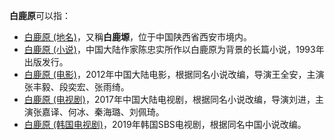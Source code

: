 '''白鹿原'''可以指：
*[[白鹿原_(地名)|白鹿原 (地名)]]，又稱'''白鹿塬'''，位于中国陕西省西安市境内。
*[[白鹿原_(小说)|白鹿原 (小说)]]，中国大陆作家陈忠实所作以白鹿原为背景的长篇小说，1993年出版发行。
*[[白鹿原_(电影)|白鹿原 (电影)]]，2012年中国大陆电影，根据同名小说改编，导演王全安，主演张丰毅、段奕宏、张雨绮。
*[[白鹿原_(电视剧)|白鹿原 (电视剧)]]，2017年中国大陆电视剧，根据同名小说改编，导演刘进，主演张嘉译、何冰、秦海璐、刘佩琦。
*[[白鹿原_(韩国电视剧)|白鹿原 (韩国电视剧)]]，2019年韩国SBS电视剧，根据同名中国小说改编。
{{Disambiguation|b|cat=三字作品消歧义}}